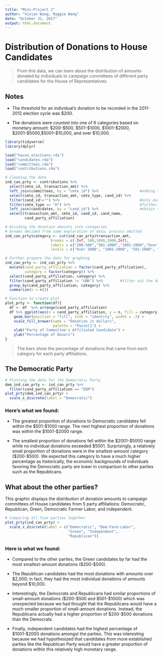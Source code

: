 ```yaml
---
title: "Mini-Project 2"
author: "Vivian Wang, Maggie Wang"
date: "October 31, 2017"
output: html_document
---
```


# Distribution of Donations to House Candidates

> From this data, we can learn about the distribution of amounts donated by individuals to campaign committees of different party candidates for the House of Representatives. 


## Notes

* The threshold for an individual’s donation to be recorded in the 2011-2012 election cycle was $200. 

* The donations were counted into one of 6 categories based on monetary amount: $200-$500, $501-$1000, $1001-$2000, $2001-$5000,$5001-$10,000, and over $10,000.

```r
library(tidyverse)
library(dplyr)
```

```r
load("house_elections.rda")
load("candidates.rda")
load("committees.rda")
load("contributions.rda")
```

```r
# Cleaning the data
ind_can_prty <- contributions %>% 
  select(cmte_id, transaction_amt) %>% 
  left_join(committees, by = "cmte_id") %>%                   #adding the committees information to donations
  select(cmte_id, transaction_amt, cmte_type, cand_id) %>%
  filter(cand_id!="") %>%                                     #only examine at the campaign committees
  filter(cmte_type == "H") %>%                                #further limit to those affiliated to candidates for the House
  left_join(candidates, by = "cand_id") %>%                   #obtain the party affiliation of candidates
  select(transaction_amt, cmte_id, cand_id, cand_name,
         cand_party_affiliation)

# Dividing the donation amounts into categories
# breaks decided from some exploration of data, process omitted
ind_can_prty$category <- cut(ind_can_prty$transaction_amt, 
                     breaks = c(-Inf, 500,1000,2000,Inf), 
                     labels = c("200-500","501-1000","1001-2000","Over 2000")
                     levels = c("Over 2000", "1001-2000", "501-1000", "200-500"))

# Further prepare the data for graphing
ind_can_prty <- ind_can_prty %>% 
  mutate(cand_party_affiliation = factor(cand_party_affiliation), 
         category = factor(category)) %>% 
  select(cand_party_affiliation, category) %>% 
  filter(cand_party_affiliation != "UNK") %>%        #filter out the donation that went to candidates without party info
  group_by(cand_party_affiliation, category) %>% 
  summarize(n = n())
```

```r
# Function to create plot
plot_prty <- function(df){
  df <- df  %>% arrange(cand_party_affiliation)
  df %>% ggplot(aes(x = cand_party_affiliation, y = n, fill = category)) + 
    geom_bar(position = "fill", stat = "identity", width = .5) + 
    scale_fill_brewer(name = "Donation in dollars", 
                      palette = "Pastel1") + 
    xlab("Party of Committee's Affiliated Candidate") + 
    ylab("Percentage of Donors")
}
```


> The bars show the percentage of donations that came from each category for each party affiliations.

## The Democratic Party

```r
# Plotting the data for the Democratic Party
dem_ind_can_prty <- ind_can_prty %>% 
  filter(cand_party_affiliation == "DEM")
plot_prty(dem_ind_can_prty) + 
  scale_x_discrete(label = "Democratic")
```

### Here's what we found:

* The greatest proportion of donations to Democratic candidates fell within the $501-$1000 range. The next highest proportion of donations was within the $1001-$2000 range. 

* The smallest proportion of donations fell within the $2001-$5000 range while no individual donations exceeded $5001. Surprisingly, a relatively small proportion of donations were in the smallest-amount category ($200-$500). We expected this category to have a much higher percentage as historically, the economic backgrounds of individuals favoring the Democratic party are lower in comparison to other parties such as the Republicans.  


## What about the other parties?

This graphic displays the distribution of donation amounts to campaign committees of House candidates from 5 party affiliations: Democratic, Republican, Green, Democratic Farmer Labor, and independent. 

```r
# Comparing all five parties together
plot_prty(ind_can_prty) + 
  scale_x_discrete(label = c("Democratic", "Dem-Farm-Labor", 
                             "Green", "Independent", 
                             "Republican"))
```


### Here is what we found:

* Compared to the other parties, the Green candidates by far had the most smallest-amount donations ($200-$500).

* The Republican candidates had the most donations with amounts over $2,000; in fact, they had the most individual donations of amounts beyond $10,000. 

* Interestingly, the Democrats and Republicans had similar proportions of small-amount donations ($200-$500 and $501-$1000) which was unexpected because we had thought that the Republicans would have a much smaller proportion of small-amount donations. Instead, the Republicans actually had a higher proportion of $200-$500 donations than the Democrats. 

* Finally, independent candidates had the highest percentage of $1001-$2000 donations amongst the parties. This was interesting because we had hypothesized that candidates from more established parties like the Republican Party would have a greater proportion of donations within this relatively high monetary range.